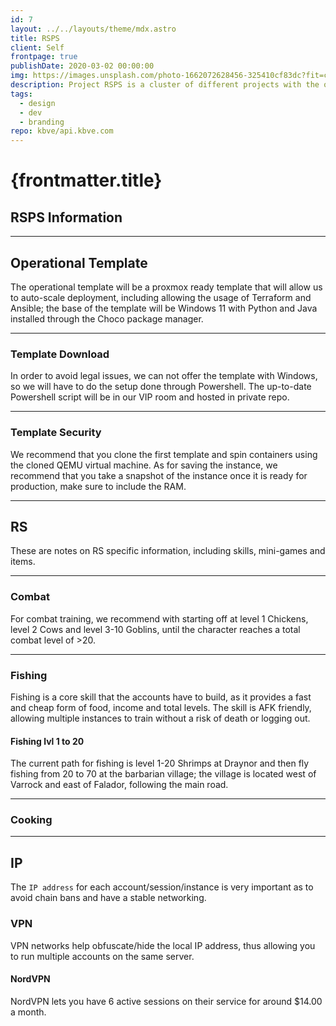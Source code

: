 ```yaml
---
id: 7
layout: ../../layouts/theme/mdx.astro
title: RSPS
client: Self
frontpage: true
publishDate: 2020-03-02 00:00:00
img: https://images.unsplash.com/photo-1662072628456-325410cf83dc?fit=crop&w=1400&h=700&q=75
description: Project RSPS is a cluster of different projects with the objective to make a MMORPG farm.
tags:
  - design
  - dev
  - branding
repo: kbve/api.kbve.com
---
```


# {frontmatter.title}

## RSPS Information

* * *

## Operational Template

The operational template will be a proxmox ready template that will allow us to auto-scale deployment, including allowing the usage of Terraform and Ansible; the base of the template will be Windows 11 with Python and Java installed through the Choco package manager.

* * *

### Template Download

In order to avoid legal issues, we can not offer the template with Windows, so we will have to do the setup done through Powershell. The up-to-date Powershell script will be in our VIP room and hosted in private repo.

* * *

### Template Security

We recommend that you clone the first template and spin containers using the cloned QEMU virtual machine. As for saving the instance, we recommend that you take a snapshot of the instance once it is ready for production, make sure to include the RAM.

* * *

## RS

These are notes on RS specific information, including skills, mini-games and items. 

* * *

### Combat

For combat training, we recommend with starting off at level 1 Chickens, level 2 Cows and level 3-10 Goblins, until the character reaches a total combat level of >20.

* * *

### Fishing

Fishing is a core skill that the accounts have to build, as it provides a fast and cheap form of food, income and total levels. The skill is AFK friendly, allowing multiple instances to train without a risk of death or logging out.

#### Fishing lvl 1 to 20
The current path for fishing is level 1-20 Shrimps at Draynor and then fly fishing from 20 to 70 at the barbarian village; the village is located west of Varrock and east of Falador, following the main road.


* * *

### Cooking

* * *

## IP

The `IP address` for each account/session/instance is very important as to avoid chain bans and have a stable networking.

### VPN

VPN networks help obfuscate/hide the local IP address, thus allowing you to run multiple accounts on the same server.

#### NordVPN

NordVPN lets you have 6 active sessions on their service for around $14.00 a month.